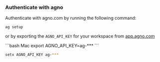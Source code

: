 ### Authenticate with agno

Authenticate with agno.com by running the following command:

```shell
ag setup
```

or by exporting the `AGNO_API_KEY` for your workspace from [app.agno.com](https://www.app.agno.com)

<CodeGroup>
```bash Mac
export AGNO_API_KEY=ag-***
```

```bash Windows
setx AGNO_API_KEY ag-***
```
</CodeGroup>
